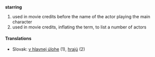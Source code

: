 '''starring'''
# used in movie credits before the name of the actor playing the main character
# used in movie credits, inflating the term, to list a number of actors
==== Translations ====
*Slovak: [[v hlavnej úlohe]] (1), [[hrajú]] (2)